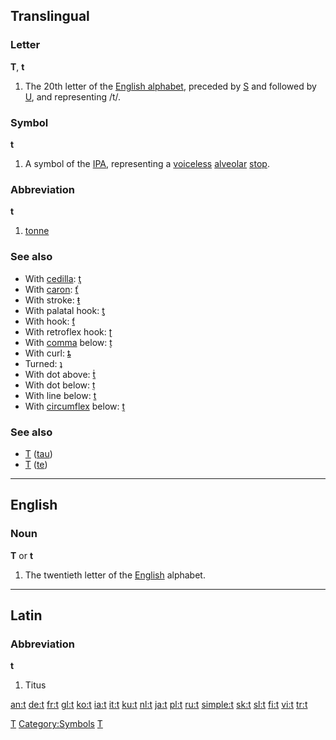 {{see|T}}
==Translingual==

===Letter===
'''T''', '''t'''

# The 20th letter of the [[Appendix:Roman script|English alphabet]], preceded by [[S]] and followed by [[U]], and representing /t/.

===Symbol===
'''t'''

# A symbol of the [[IPA]], representing a [[voiceless]] [[alveolar]] [[stop]].

===Abbreviation===
'''t'''

# [[tonne]]

===See also===
*With [[cedilla]]: [[ţ]]
*With [[caron]]: [[ť]]
*With stroke: [[ŧ]]
*With palatal hook: [[ƫ]]
*With hook: [[ƭ]]
*With retroflex hook: [[ʈ]]
*With [[comma]] below: [[ț]]
*With curl: [[ȶ]]
*Turned: [[ʇ]]
*With dot above: [[ṫ]]
*With dot below: [[ṭ]]
*With line below: [[ṯ]]
*With [[circumflex]] below: [[ṱ]]

===See also===
*[[Τ]] ([[tau]])
*[[Т]] ([[te]])
[[Category:Latin letters|T]]
[[Category:Symbols]]
[[Category:IPA symbols|T]]

----

==English==

===Noun===
'''T''' or '''t'''

# The twentieth letter of the [[English]] alphabet.
----

==Latin==

===Abbreviation===
'''t'''

# Titus

[[an:t]]
[[de:t]]
[[fr:t]]
[[gl:t]]
[[ko:t]]
[[ia:t]]
[[it:t]]
[[ku:t]]
[[nl:t]]
[[ja:t]]
[[pl:t]]
[[ru:t]]
[[simple:t]]
[[sk:t]]
[[sl:t]]
[[fi:t]]
[[vi:t]]
[[tr:t]]